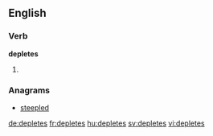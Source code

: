 
==English==

===Verb===
'''depletes'''

# {{third-person singular of|deplete}}

===Anagrams===
* [[steepled#English|steepled]]

[[de:depletes]]
[[fr:depletes]]
[[hu:depletes]]
[[sv:depletes]]
[[vi:depletes]]